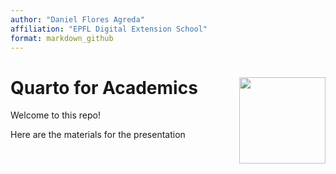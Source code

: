 ```yaml
---
author: "Daniel Flores Agreda"
affiliation: "EPFL Digital Extension School"
format: markdown_github
---
```


# Quarto for Academics <a href="https://www.epfl.ch/education/continuing-education/"><img src="https://raw.githubusercontent.com/epfl-exts/exts-quarto-revealjs/main/logos/Extension-school-logo-2023-positif.png" align="right" height="138" /></a>

Welcome to this repo!

Here are the materials for the presentation 
